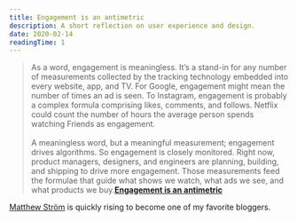 ```yaml
---
title: Engagement is an antimetric
description: A short reflection on user experience and design.
date: 2020-02-14
readingTime: 1
---
```


>As a word, engagement is meaningless. It’s a stand-in for any number of measurements collected by the tracking technology embedded into every website, app, and TV. For Google, engagement might mean the number of times an ad is seen. To Instagram, engagement is probably a complex formula comprising likes, comments, and follows. Netflix could count the number of hours the average person spends watching Friends as engagement.
<br /><br />
A meaningless word, but a meaningful measurement; engagement drives algorithms. So engagement is closely monitored. Right now, product managers, designers, and engineers are planning, building, and shipping to drive more engagement. Those measurements feed the formulae that guide what shows we watch, what ads we see, and what products we buy.**<a href="https://matthewstrom.com/writing/engagement/">Engagement is an antimetric</a>**

<a href="https://matthewstrom.com">Matthew Ström</a> is quickly rising to become one of my favorite bloggers.